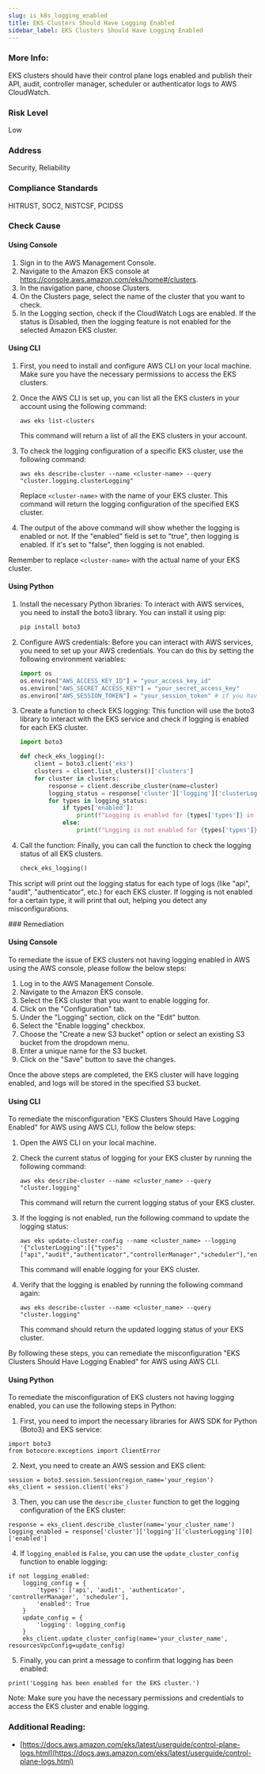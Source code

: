 ```yaml
---
slug: is_k8s_logging_enabled
title: EKS Clusters Should Have Logging Enabled
sidebar_label: EKS Clusters Should Have Logging Enabled
---
```


### More Info:

EKS clusters should have their control plane logs enabled and publish their API, audit, controller manager, scheduler or authenticator logs to AWS CloudWatch.

### Risk Level

Low

### Address

Security, Reliability

### Compliance Standards

HITRUST, SOC2, NISTCSF, PCIDSS




<Tabs><Tab title='Cause'>
### Check Cause

#### Using Console

1. Sign in to the AWS Management Console.
2. Navigate to the Amazon EKS console at https://console.aws.amazon.com/eks/home#/clusters.
3. In the navigation pane, choose Clusters.
4. On the Clusters page, select the name of the cluster that you want to check.
5. In the Logging section, check if the CloudWatch Logs are enabled. If the status is Disabled, then the logging feature is not enabled for the selected Amazon EKS cluster.

#### Using CLI

1. First, you need to install and configure AWS CLI on your local machine. Make sure you have the necessary permissions to access the EKS clusters.

2. Once the AWS CLI is set up, you can list all the EKS clusters in your account using the following command:
   ```
   aws eks list-clusters
   ```
   This command will return a list of all the EKS clusters in your account.

3. To check the logging configuration of a specific EKS cluster, use the following command:
   ```
   aws eks describe-cluster --name <cluster-name> --query "cluster.logging.clusterLogging"
   ```
   Replace `<cluster-name>` with the name of your EKS cluster. This command will return the logging configuration of the specified EKS cluster.

4. The output of the above command will show whether the logging is enabled or not. If the "enabled" field is set to "true", then logging is enabled. If it's set to "false", then logging is not enabled. 

Remember to replace `<cluster-name>` with the actual name of your EKS cluster.

#### Using Python

1. Install the necessary Python libraries: To interact with AWS services, you need to install the boto3 library. You can install it using pip:

   ```python
   pip install boto3
   ```

2. Configure AWS credentials: Before you can interact with AWS services, you need to set up your AWS credentials. You can do this by setting the following environment variables:

   ```python
   import os
   os.environ["AWS_ACCESS_KEY_ID"] = "your_access_key_id"
   os.environ["AWS_SECRET_ACCESS_KEY"] = "your_secret_access_key"
   os.environ["AWS_SESSION_TOKEN"] = "your_session_token" # if you have one
   ```

3. Create a function to check EKS logging: This function will use the boto3 library to interact with the EKS service and check if logging is enabled for each EKS cluster.

   ```python
   import boto3

   def check_eks_logging():
       client = boto3.client('eks')
       clusters = client.list_clusters()['clusters']
       for cluster in clusters:
           response = client.describe_cluster(name=cluster)
           logging_status = response['cluster']['logging']['clusterLogging']
           for types in logging_status:
               if types['enabled']:
                   print(f"Logging is enabled for {types['types']} in cluster {cluster}")
               else:
                   print(f"Logging is not enabled for {types['types']} in cluster {cluster}")
   ```

4. Call the function: Finally, you can call the function to check the logging status of all EKS clusters.

   ```python
   check_eks_logging()
   ```
   
This script will print out the logging status for each type of logs (like "api", "audit", "authenticator", etc.) for each EKS cluster. If logging is not enabled for a certain type, it will print that out, helping you detect any misconfigurations.

</Tab>


<Tab title='Remediation'>
### Remediation

#### Using Console

To remediate the issue of EKS clusters not having logging enabled in AWS using the AWS console, please follow the below steps:

1. Log in to the AWS Management Console.
2. Navigate to the Amazon EKS console.
3. Select the EKS cluster that you want to enable logging for.
4. Click on the "Configuration" tab.
5. Under the "Logging" section, click on the "Edit" button.
6. Select the "Enable logging" checkbox.
7. Choose the "Create a new S3 bucket" option or select an existing S3 bucket from the dropdown menu.
8. Enter a unique name for the S3 bucket.
9. Click on the "Save" button to save the changes.

Once the above steps are completed, the EKS cluster will have logging enabled, and logs will be stored in the specified S3 bucket.

#### Using CLI

To remediate the misconfiguration "EKS Clusters Should Have Logging Enabled" for AWS using AWS CLI, follow the below steps:

1. Open the AWS CLI on your local machine.

2. Check the current status of logging for your EKS cluster by running the following command:

   ```
   aws eks describe-cluster --name <cluster_name> --query "cluster.logging"
   ```

   This command will return the current logging status of your EKS cluster.

3. If the logging is not enabled, run the following command to update the logging status:

   ```
   aws eks update-cluster-config --name <cluster_name> --logging '{"clusterLogging":[{"types":["api","audit","authenticator","controllerManager","scheduler"],"enabled":true}]}'
   ```

   This command will enable logging for your EKS cluster.

4. Verify that the logging is enabled by running the following command again:

   ```
   aws eks describe-cluster --name <cluster_name> --query "cluster.logging"
   ```

   This command should return the updated logging status of your EKS cluster.

By following these steps, you can remediate the misconfiguration "EKS Clusters Should Have Logging Enabled" for AWS using AWS CLI.

#### Using Python

To remediate the misconfiguration of EKS clusters not having logging enabled, you can use the following steps in Python:

1. First, you need to import the necessary libraries for AWS SDK for Python (Boto3) and EKS service:

```
import boto3
from botocore.exceptions import ClientError
```

2. Next, you need to create an AWS session and EKS client:

```
session = boto3.session.Session(region_name='your_region')
eks_client = session.client('eks')
```

3. Then, you can use the `describe_cluster` function to get the logging configuration of the EKS cluster:

```
response = eks_client.describe_cluster(name='your_cluster_name')
logging_enabled = response['cluster']['logging']['clusterLogging'][0]['enabled']
```

4. If `logging_enabled` is `False`, you can use the `update_cluster_config` function to enable logging:

```
if not logging_enabled:
    logging_config = {
        'types': ['api', 'audit', 'authenticator', 'controllerManager', 'scheduler'],
        'enabled': True
    }
    update_config = {
        'logging': logging_config
    }
    eks_client.update_cluster_config(name='your_cluster_name', resourcesVpcConfig=update_config)
```

5. Finally, you can print a message to confirm that logging has been enabled:

```
print('Logging has been enabled for the EKS cluster.')
```

Note: Make sure you have the necessary permissions and credentials to access the EKS cluster and enable logging.


### Additional Reading:

- [https://docs.aws.amazon.com/eks/latest/userguide/control-plane-logs.html](https://docs.aws.amazon.com/eks/latest/userguide/control-plane-logs.html) 


</Tab>
</Tabs>